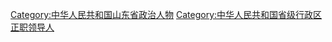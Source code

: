 [[Category:中华人民共和国山东省政治人物‎|Category:中华人民共和国山东省政治人物‎]]
[[Category:中华人民共和国省级行政区正职领导人|Category:中华人民共和国省级行政区正职领导人]]